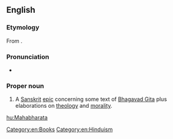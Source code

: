 ==English==

===Etymology===
From {{etyl|sa}} {{term|महाभारत|lang=sa|tr=Mahābhārata}}.

===Pronunciation===
* {{IPA|/məhabɚad̪ə/}}

===Proper noun===
{{wikipedia}}
{{en-proper noun}}

# A [[Sanskrit]] [[epic]] concerning some text of [[Bhagavad Gita]] plus elaborations on [[theology]] and [[morality]].

[[Category:en:Books]]
[[Category:en:Hinduism]]

[[hu:Mahabharata]]